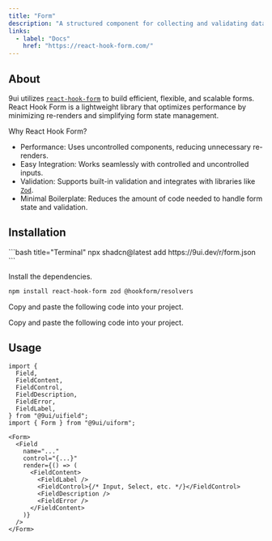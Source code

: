 ```yaml
---
title: "Form"
description: "A structured component for collecting and validating data."
links:
  - label: "Docs"
    href: "https://react-hook-form.com/"
---
```


<Preview name="form-demo" />

## About

9ui utilizes [`react-hook-form`](https://react-hook-form.com/) to build efficient, flexible, and scalable forms. React Hook Form is a lightweight library that optimizes performance by minimizing re-renders and simplifying form state management.

Why React Hook Form?

- Performance: Uses uncontrolled components, reducing unnecessary re-renders.
- Easy Integration: Works seamlessly with controlled and uncontrolled inputs.
- Validation: Supports built-in validation and integrates with libraries like [`Zod`](https://github.com/colinhacks/zod).
- Minimal Boilerplate: Reduces the amount of code needed to handle form state and validation.

## Installation

<Installation>
<div>
```bash title="Terminal"
npx shadcn@latest add https://9ui.dev/r/form.json
```
</div>

<Steps>

<Step>Install the dependencies.</Step>

```bash title="Terminal"
npm install react-hook-form zod @hookform/resolvers
```

<Step>Copy and paste the following code into your project.</Step>

<Source name="form" />

<Step>Copy and paste the following code into your project.</Step>

<Source name="field" />

</Steps>
</Installation>

## Usage

```tsx title="Imports"
import {
  Field,
  FieldContent,
  FieldControl,
  FieldDescription,
  FieldError,
  FieldLabel,
} from "@9ui/uifield";
import { Form } from "@9ui/uiform";
```

```tsx title="Anatomy"
<Form>
  <Field
    name="..."
    control="{...}"
    render={() => (
      <FieldContent>
        <FieldLabel />
        <FieldControl>{/* Input, Select, etc. */}</FieldControl>
        <FieldDescription />
        <FieldError />
      </FieldContent>
    )}
  />
</Form>
```
